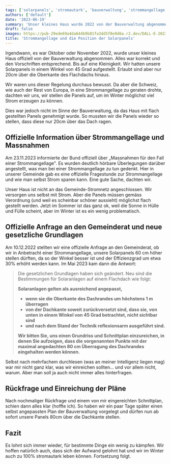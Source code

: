 ```yaml
---
tags: ['solarpanels', 'stromautark', 'bauverwaltung', 'strommangellage', 'energieeffizienz']
authors: ['default']
date: '2023-06-19'
summary: 'Unser kleines Haus wurde 2022 von der Bauverwaltung abgenommen, aber wir mussten Solarpanels flacher stellen. Angesichts der Strommangellage forderten wir eine Anpassung, die 2023 genehmigt wurde.'
draft: false
images: https://pub-29ede69a4da644b9b81fa3dd5f8e9d6a.r2.dev/DALL·E-2023-06-11-12.29.53-solarpanels-in-einem-45-grad-winkel-mit-einem-vorbotszeichen.webp
title: 'Strommangellage und die Position der Solarpanels'
---
```


Irgendwann, es war Oktober oder November 2022, wurde unser kleines Haus
offiziell von der Bauverwaltung abgenommen. Alles war korrekt und den
Vorschriften entsprechend. Bis auf eine Kleinigkeit. Wir hatten unsere
Solarpanels in einem Winkel von 45 Grad aufgestellt. Erlaubt sind aber nur
20cm über die Oberkante des Flachdachs hinaus.

Wir waren uns dieser Regelung durchaus bewusst. Da aber die Schweiz, wie auch
der Rest von Europa, in eine Strommangellage zu geraten drohte, dachten wir
uns, wir stellen die Panels auf, um im Winter möglichst viel Strom erzeugen zu
können.

Dies war jedoch nicht im Sinne der Bauverwaltung, da das Haus mit flach
gestellten Panels genehmigt wurde. So mussten wir die Panels wieder so
stellen, dass diese nur 20cm über das Dach ragen.

## Offizielle Information über Strommangellage und Massnahmen

Am 23.11.2023 informierte der Bund offiziell über „Massnahmen für den Fall
einer Strommangellage". Es wurden deutlich hörbare Überlegungen darüber
angestellt, was man bei einer Strommangellage zu tun gedenkt. Hier in unserer
Gemeinde gab es eine offizielle Fragestunde zur Strommangellage und wie man
selbst Strom sparen kann. Eine gute Sache, dachten wir.

Unser Haus ist nicht an das Gemeinde-Stromnetz angeschlossen. Wir versorgen
uns selbst mit Strom. Aber die Panels müssen gemäss Verordnung (und weil es
scheinbar schöner aussieht) möglichst flach gestellt werden. Jetzt im Sommer
ist das ganz ok, weil die Sonne in Hülle und Fülle scheint, aber im Winter ist
es ein wenig problematisch.

## Offizielle Anfrage an den Gemeinderat und neue gesetzliche Grundlagen

Am 10.12.2022 stellten wir eine offizielle Anfrage an den Gemeinderat, ob wir
in Anbetracht einer Strommangellage, unsere Solarpanels 60 cm höher stellen
dürften, da so der Winkel besser ist und der Effizienzgrad um etwa 30% erhöht
werden kann. Im Mai 2023 kam dann die Antwort:

> Die gesetzlichen Grundlagen haben sich geändert. Neu sind die Bestimmungen für Solaranlagen auf einem Flachdach wie folgt:
>
> **Solaranlagen gelten als ausreichend angepasst,**
>
> - **wenn sie die Oberkante des Dachrandes um höchstens 1 m überragen**
> - **von der Dachkante soweit zurückversetzt sind, dass sie, von unten in einem Winkel von 45 Grad betrachtet, nicht sichtbar sind**
> - **und nach dem Stand der Technik reflexionsarm ausgeführt sind.**
>
> **Wir bitten Sie, uns einen Grundriss und Schnittplan einzureichen, in denen
> Sie aufzeigen, dass die vorgenannten Punkte mit der maximal angedachten 80 cm
> Überragung des Dachrandes eingehalten werden können.**

Selbst nach mehrfachem durchlesen (was an meiner Intelligenz liegen mag) war
mir nicht ganz klar, was wir einreichen sollten… und vor allem nicht, warum.
Aber man soll ja auch nicht immer alles hinterfragen.

## Rückfrage und Einreichung der Pläne

Nach nochmaliger Rückfrage und einem von mir eingereichten Schnittplan, schien
dann alles klar (hoffte ich). So haben wir ein paar Tage später einen selbst
angepassten Plan der Bauverwaltung vorgelegt und dürfen nun ab sofort unsere
Panels 80cm über die Dachkante stellen.

## Fazit

Es lohnt sich immer wieder, für bestimmte Dinge ein wenig zu kämpfen. Wir
hoffen natürlich auch, dass sich der Aufwand gelohnt hat und wir im Winter
auch zu 100% stromautark leben können. Fortsetzung folgt.
